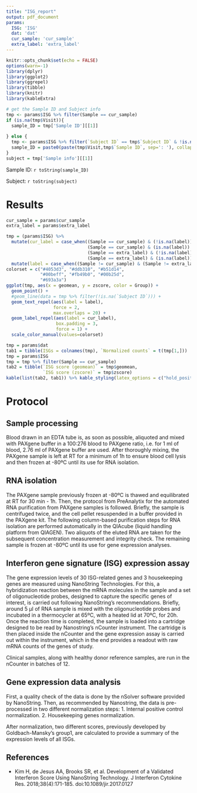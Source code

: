 ```yaml
---
title: "ISG_report"
output: pdf_document
params:
  ISG: 'ISG'
  dat: 'dat'
  cur_sample: 'cur_sample'
  extra_label: 'extra_label'
---
```


```r
knitr::opts_chunk$set(echo = FALSE)
options(warn=-1)
library(dplyr)
library(ggplot2)
library(ggrepel)
library(tibble)
library(knitr)
library(kableExtra)
```

```r
# get the Sample ID and Subject info
tmp <- params$ISG %>% filter(Sample == cur_sample)
if (is.na(tmp$Visit)){
  sample_ID = tmp['Sample ID'][[1]]
  
} else {
  tmp <- params$ISG %>% filter(`Subject ID` == tmp$`Subject ID` & !is.na(Visit))
  sample_ID = paste0(paste(tmp$Visit,tmp$`Sample ID`, sep=': '), collapse = ', ')
}
subject = tmp['Sample info'][[1]]

```

Sample ID: `r toString(sample_ID)`

Subject: `r toString(subject)`

# Results

```r
cur_sample = params$cur_sample
extra_label = params$extra_label

tmp = (params$ISG) %>% 
  mutate(cur_label = case_when((Sample == cur_sample) & (!is.na(label)) ~ label, 
                               (Sample == cur_sample) & (is.na(label)) ~ `Subject ID`,
                               (Sample == extra_label) & (!is.na(label)) ~ label, 
                               (Sample == extra_label) & (is.na(label)) ~ `Subject ID`)) %>%
  mutate(label = case_when((Sample != cur_sample) & (Sample != extra_label) ~ label))
colorset = c("#4053d3", "#ddb310", "#b51d14",
             "#00beff", "#fb49b0", "#00b25d",
             "#693a3a")
ggplot(tmp, aes(x = geomean, y = zscore, color = Group)) +
  geom_point() +
  #geom_line(data = tmp %>% filter(!is.na(`Subject ID`))) +
  geom_text_repel(aes(label = label),
                  force = 2,
                  max.overlaps = 20) +
  geom_label_repel(aes(label = cur_label),
                   box.padding = 3,
                   force = 1) +
  scale_color_manual(values=colorset)

tmp = params$dat
tab1 = tibble(ISGs = colnames(tmp), `Normalized counts` = t(tmp[1,]))
tmp = params$ISG
tmp = tmp %>% filter(Sample == cur_sample)
tab2 = tibble(`ISG score (geomean)` = tmp$geomean,
              `ISG score (zscore)` = tmp$zscore)
kable(list(tab2, tab1)) %>% kable_styling(latex_options = c("hold_position"))
```

# Protocol

## Sample processing

Blood drawn in an EDTA tube is, as soon as possible, aliquoted and mixed with PAXgene buffer in a 100:276 blood to PAXgene ratio, i.e. for 1 ml of blood, 2.76 ml of PAXgene buffer are used. After thoroughly mixing, the PAXgene sample is left at RT for a minimum of 1h to ensure blood cell lysis and then frozen at -80ºC until its use for RNA isolation. 

## RNA isolation

The PAXgene sample previously frozen at -80ºC is thawed and equilibrated at RT for 30 min - 1h. Then, the protocol from PreAnalytix for the automated RNA purification from PAXgene samples is followed. Briefly, the sample is centrifuged twice, and the cell pellet resuspended in a buffer provided in the PAXgene kit. The following column-based purification steps for RNA isolation are performed automatically in the QIAcube (liquid handling platform from QIAGEN). Two aliquots of the eluted RNA are taken for the subsequent concentration measurement and integrity check. The remaining sample is frozen at -80ºC until its use for gene expression analyses. 


## Interferon gene signature (ISG) expression assay

The gene expression levels of 30 ISG-related genes and 3 housekeeping genes are measured using NanoString Technologies. For this, a hybridization reaction between the mRNA molecules in the sample and a set of oligonucleotide probes, designed to capture the specific genes of interest, is carried out following NanoString’s recommendations. Briefly, around 5 µl of RNA sample is mixed with the oligonucleotide probes and incubated in a thermocycler at 65ºC, with a heated lid at 70ºC, for 20h. Once the reaction time is completed, the sample is loaded into a cartridge designed to be read by Nanostring’s nCounter instrument. The cartridge is then placed inside the nCounter and the gene expression assay is carried out within the instrument, which in the end provides a readout with raw mRNA counts of the genes of study. 

Clinical samples, along with healthy donor reference samples, are run in the nCounter in batches of 12. 

## Gene expression data analysis 

First, a quality check of the data is done by the nSolver software provided by NanoString. Then, as recommended by Nanostring, the data is pre-processed in two different normalization steps: 
1.	Internal positive control normalization. 
2.	Housekeeping genes normalization. 

After normalization, two different scores, previously developed by Goldbach-Mansky’s group1, are calculated to provide a summary of the expression levels of all ISGs. 

## References
-	Kim H, de Jesus AA, Brooks SR, et al. Development of a Validated Interferon Score Using NanoString Technology. J Interferon Cytokine Res. 2018;38(4):171-185. doi:10.1089/jir.2017.0127
